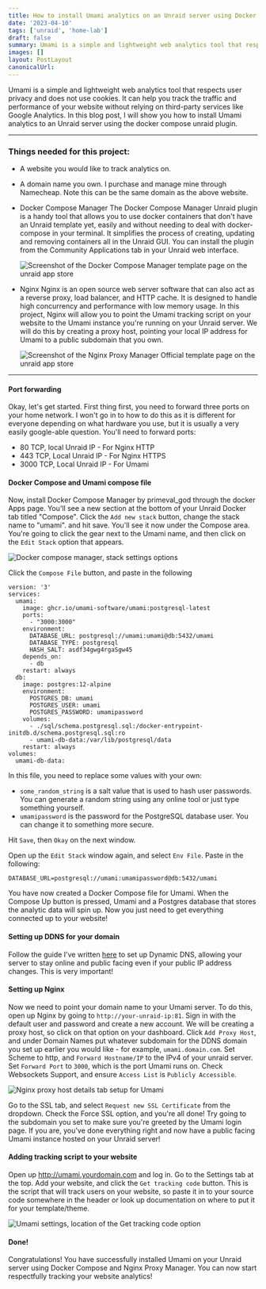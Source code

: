 ```yaml
---
title: How to install Umami analytics on an Unraid server using Docker Compose and Nginx
date: '2023-04-10'
tags: ['unraid', 'home-lab']
draft: false
summary: Umami is a simple and lightweight web analytics tool that respects user privacy and does not use cookies, making it a great alternative to third-party services like Google Analytics. Let me help you install Umami to your Unraid server using Docker Compose and Nginx - You won't be dissapointed!
images: []
layout: PostLayout
canonicalUrl:
---
```


Umami is a simple and lightweight web analytics tool that respects user privacy and does not use cookies. It can help you track the traffic and performance of your website without relying on third-party services like Google Analytics. In this blog post, I will show you how to install Umami analytics to an Unraid server using the docker compose unraid plugin.

---

### Things needed for this project:

- A website you would like to track analytics on.
- A domain name you own. I purchase and manage mine through Namecheap. Note this can be the same domain as the above website.
- Docker Compose Manager
  The Docker Compose Manager Unraid plugin is a handy tool that allows you to use docker containers that don't have an Unraid template yet, easily and without needing to deal with docker-compose in your terminal. It simplifies the process of creating, updating and removing containers all in the Unraid GUI. You can install the plugin from the Community Applications tab in your Unraid web interface.

  ![Screenshot of the Docker Compose Manager template page on the unraid app store](/static/images/umami/docker-compose-manager-app-page.png)

- Nginx
  Nginx is an open source web server software that can also act as a reverse proxy, load balancer, and HTTP cache. It is designed to handle high concurrency and performance with low memory usage. In this project, Nginx will allow you to point the Umami tracking script on your website to the Umami instance you're running on your Unraid server. We will do this by creating a proxy host, pointing your local IP address for Umami to a public subdomain that you own.

  ![Screenshot of the Nginx Proxy Manager Official template page on the unraid app store](/static/images/umami/nginx-proxy-manager-official-app-page.png)

---

#### Port forwarding

Okay, let's get started. First thing first, you need to forward three ports on your home network. I won't go in to how to do this as it is different for everyone depending on what hardware you use, but it is usually a very easily google-able question. You'll need to forward ports:

- 80 TCP, local Unraid IP - For Nginx HTTP
- 443 TCP, Local Unraid IP - For Nginx HTTPS
- 3000 TCP, Local Unraid IP - For Umami

#### Docker Compose and Umami compose file

Now, install Docker Compose Manager by primeval_god through the docker Apps page. You'll see a new section at the bottom of your Unraid Docker tab titled "Compose". Click the `Add new stack` button, change the stack name to "umami". and hit save. You'll see it now under the Compose area. You're going to click the gear next to the Umami name, and then click on the `Edit Stack` option that appears.

![Docker compose manager, stack settings options](/static/images/umami/umami-compose-options.png)

Click the `Compose File` button, and paste in the following

```
version: '3'
services:
  umami:
    image: ghcr.io/umami-software/umami:postgresql-latest
    ports:
      - "3000:3000"
    environment:
      DATABASE_URL: postgresql://umami:umami@db:5432/umami
      DATABASE_TYPE: postgresql
      HASH_SALT: asdf34gwg4rgaSgw45
    depends_on:
      - db
    restart: always
  db:
    image: postgres:12-alpine
    environment:
      POSTGRES_DB: umami
      POSTGRES_USER: umami
      POSTGRES_PASSWORD: umamipassword
    volumes:
      - ./sql/schema.postgresql.sql:/docker-entrypoint-initdb.d/schema.postgresql.sql:ro
      - umami-db-data:/var/lib/postgresql/data
    restart: always
volumes:
  umami-db-data:
```

In this file, you need to replace some values with your own:

- `some_random_string` is a salt value that is used to hash user passwords. You can generate a random string using any online tool or just type something yourself.
- `umamipassword` is the password for the PostgreSQL database user. You can change it to something more secure.

Hit `Save`, then `Okay` on the next window.

Open up the `Edit Stack` window again, and select `Env File`. Paste in the following:

`DATABASE_URL=postgresql://umami:umamipassword@db:5432/umami`

You have now created a Docker Compose file for Umami. When the Compose Up button is pressed, Umami and a Postgres database that stores the analytic data will spin up. Now you just need to get everything connected up to your website!

#### Setting up DDNS for your domain

Follow the guide I've written [here](/blog/setting-up-dynamic-dns-on-namecheap-using-ddclient-on-an-unraid-server) to set up Dynamic DNS, allowing your server to stay online and public facing even if your public IP address changes. This is very important!

#### Setting up Nginx

Now we need to point your domain name to your Umami server. To do this, open up Nginx by going to `http://your-unraid-ip:81`. Sign in with the default user and password and create a new account. We will be creating a proxy host, so click on that option on your dashboard. Click `Add Proxy Host`, and under Domain Names put whatever subdomain for the DDNS domain you set up earlier you would like - for example, `umami.domain.com`. Set Scheme to http, and `Forward Hostname/IP` to the IPv4 of your unraid server. Set `Forward Port` to `3000`, which is the port Umami runs on. Check Websockets Support, and ensure `Access List` is `Publicly Accessible`.

![Nginx proxy host details tab setup for Umami](/static/images/umami/nginx-proxy-host-details-tab.png)

Go to the SSL tab, and select `Request new SSL Certificate` from the dropdown. Check the Force SSL option, and you're all done! Try going to the subdomain you set to make sure you're greeted by the Umami login page. If you are, you've done everything right and now have a public facing Umami instance hosted on your Unraid server!

#### Adding tracking script to your website

Open up http://umami.yourdomain.com and log in. Go to the Settings tab at the top. Add your website, and click the `Get tracking code` button. This is the script that will track users on your website, so paste it in to your source code somewhere in the header or look up documentation on where to put it for your template/theme.

![Umami settings, location of the Get tracking code option](/static/images/umami/umami-get-tracking-code.png)

#### Done!

Congratulations! You have successfully installed Umami on your Unraid server using Docker Compose and Nginx Proxy Manager. You can now start respectfully tracking your website analytics!
